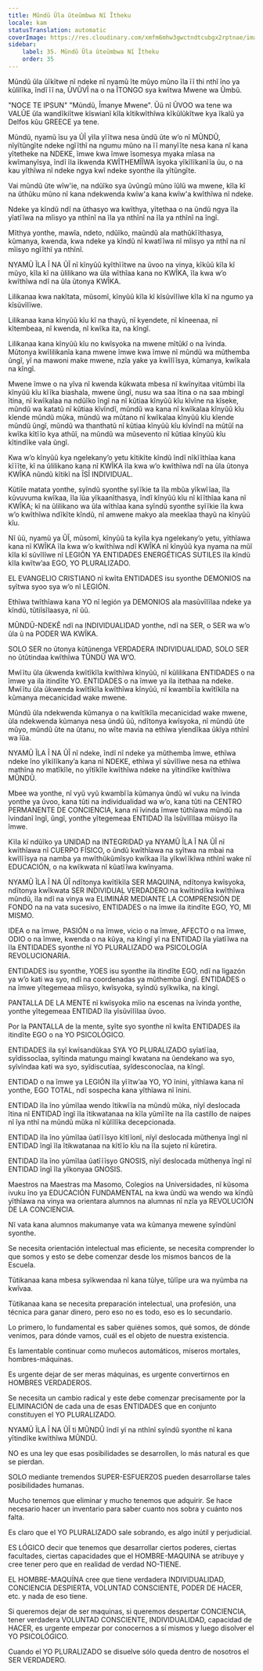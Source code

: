 ```yaml
---
title: Mũndũ Ũla ũteũmbwa Nĩ Ĩtheku
locale: kam
statusTranslation: automatic
coverImage: https://res.cloudinary.com/xmfm6mhw3gwctndtcubgx2rptnae/image/upload/v1740337243/small_cover_educacion_fundamental_a051170f1c.webp
sidebar:
    label: 35. Mũndũ Ũla ũteũmbwa Nĩ Ĩtheku
    order: 35
---
```

Mũndũ ũla ũĩkĩtwe nĩ ndeke nĩ nyamũ ĩte mũyo mũno ĩla ĩĩ thi nthĩ ĩno ya kũlilĩka, ĩndĩ ĩĩ na, ŨVŨVĨ na o na ĨTONGO sya kwĩtwa Mwene wa Ũmbũ.

"NOCE TE IPSUN" "Mũndũ, Ĩmanye Mwene". Ũũ nĩ ŨVOO wa tene wa VALŨE ũla wandĩkiĩtwe kĩswianĩ kĩla kĩtikwĩthĩwa kĩkũlũkĩtwe kya ĩkalũ ya Delfos kũu GREECE ya tene.

Mũndũ, nyamũ ĩsu ya ŨĨ yĩla yĩĩtwa nesa ũndũ ũte w’o nĩ MŨNDŨ, nĩyĩtũngĩte ndeke ngĩĩthĩ na ngumu mũno na ĩĩ manyĩĩte nesa kana nĩ kana yĩtetheke na NDEKE, ĩmwe kwa ĩmwe ĩsomesya myaka mĩasa na kwĩmanyĩsya, ĩndĩ ĩla ĩkwenda KWĨTHEMĨĨWA ĩsyoka yĩkĩlĩkanĩĩa ũu, o na kau yĩthĩwa nĩ ndeke ngya kwĩ ndeke syonthe ila yĩtũngĩte.

Vai mũndũ ũte wĩw'ie, na ndũĩko sya ũvũngũ mũno ĩũlũ wa mwene, kĩla kĩ na ũthũku mũno nĩ kana ndekwenda kwĩw'a kana kwĩw'a kwĩthĩwa nĩ ndeke.

Ndeke ya kĩndũ ndĩ na ũthasyo wa kwĩthya, yĩtethaa o na ũndũ ngya ĩla yĩatĩĩwa na mĩisyo ya nthĩnĩ na ĩla ya nthĩnĩ na ĩla ya nthĩnĩ na ĩngĩ.

Mĩthya yonthe, mawĩa, ndeto, ndũĩko, maũndũ ala mathũkĩĩthasya, kũmanya, kwenda, kwa ndeke ya kĩndũ nĩ kwatĩĩwa nĩ mĩisyo ya nthĩ na nĩ mĩisyo ngĩĩthĩ ya nthĩnĩ.

NYAMŨ ĨLA Ĩ NA ŨĨ nĩ kĩnyũũ kyĩthĩĩtwe na ũvoo na vinya, kĩkũũ kĩla kĩ mũyo, kĩla kĩ na ũlilikano wa ũla wĩthĩaa kana no KWĨKA, ĩla kwa w’o kwĩthĩwa ndĩ na ũla ũtonya KWĨKA.

Lilikanaa kwa nakĩtata, mũsomĩ, kĩnyũũ kĩla kĩ kĩsũvĩlĩwe kĩla kĩ na ngumo ya kĩsũvĩlĩwe.

Lilikanaa kana kĩnyũũ kĩu kĩ na thayũ, nĩ kyendete, nĩ kĩneenaa, nĩ kĩtembeaa, nĩ kwenda, nĩ kwĩka ita, na kĩngĩ.

Lilikanaa kana kĩnyũũ kĩu no kwĩsyoka na mwene mĩtũkĩ o na ĩvinda. Mũtonya kwĩlilikanĩa kana mwene ĩmwe kwa ĩmwe nĩ mũndũ wa mũthemba ũngĩ, yĩ na mawoni make mwene, nzĩa yake ya kwĩlĩĩsya, kũmanya, kwĩkala na kĩngĩ.

Mwene ĩmwe o na yĩva nĩ kwenda kũkwata mbesa nĩ kwĩnyitaa vitũmbi ĩla kĩnyũũ kĩu kĩĩka biashala, mwene ũngĩ, nusu wa saa ĩtina o na saa mbingĩ ĩtina, nĩ kwĩkalaa na ndũĩko ĩngĩ na nĩ kũtiaa kĩnyũũ kĩu kĩvĩne na kĩseke, mũndũ wa katatũ nĩ kũtiaa kĩvĩndĩ, mũndũ wa kana nĩ kwĩkalaa kĩnyũũ kĩu kĩende mũndũ mũka, mũndũ wa mũtano nĩ kwĩkalaa kĩnyũũ kĩu kĩende mũndũ ũngĩ, mũndũ wa thanthatũ nĩ kũtiaa kĩnyũũ kĩu kĩvĩndĩ na mũtũĩ na kwĩka kĩtĩĩo kya athũĩ, na mũndũ wa mũsevento nĩ kũtiaa kĩnyũũ kĩu kĩtindĩke vala ũngĩ.

Kwa w’o kĩnyũũ kya ngelekany’o yetu kĩtikĩte kĩndũ ĩndĩ nĩkĩĩthĩaa kana kĩĩĩte, kĩ na ũlilikano kana nĩ KWĨKA ĩla kwa w’o kwĩthĩwa ndĩ na ũla ũtonya KWĨKA nũndũ kĩtikĩ na ĨSĨ INDIVIDUAL.

Kũtiĩe matata yonthe, syĩndũ syonthe syĩĩkie ta ĩla mbũa yĩkwĩĩaa, ĩla kũvuvuma kwĩkaa, ĩla ĩũa yĩkaanĩthasya, ĩndĩ kĩnyũũ kĩu nĩ kĩĩthĩaa kana nĩ KWĨKA; kĩ na ũlilikano wa ũla wĩthĩaa kana syĩndũ syonthe syĩĩkie ĩla kwa w’o kwĩthĩwa ndĩkĩte kĩndũ, nĩ amwene makyo ala meekĩaa thayũ na kĩnyũũ kĩu.

Nĩ ũũ, nyamũ ya ŨĨ, mũsomĩ, kĩnyũũ ta kyĩla kya ngelekany’o yetu, yĩthĩawa kana nĩ KWĨKA ĩla kwa w’o kwĩthĩwa ndĩ KWĨKA nĩ kĩnyũũ kya nyama na mũĩ kĩla kĩ sũvĩlĩwe nĩ LEGIÓN YA ENTIDADES ENERGÉTICAS SUTILES ĩla kĩndũ kĩla kwĩtw’aa EGO, YO PLURALIZADO.

EL EVANGELIO CRISTIANO nĩ kwĩta ENTIDADES isu syonthe DEMONIOS na syĩtwa syoo sya w’o nĩ LEGIÓN.

Ethĩwa twĩthĩawa kana YO nĩ legión ya DEMONIOS ala masũvĩlĩlaa ndeke ya kĩndũ, tũtiĩsĩlaasya, nĩ ũũ.

MŨNDŨ-NDEKĔ ndĩ na INDIVIDUALIDAD yonthe, ndĩ na SER, o SER wa w’o ũla ũ na PODER WA KWĨKA.

SOLO SER no ũtonya kũtũnenga VERDADERA INDIVIDUALIDAD, SOLO SER no ũtũtindaa kwĩthĩwa TŨNDŨ WA W’O.

Mwĩĩtu ũla ũkwenda kwĩtĩkĩla kwĩthĩwa kĩnyũũ, nĩ kũlilikana ENTIDADES o na ĩmwe ya ila itindĩte YO. ENTIDADES o na ĩmwe ya ila itethaa na ndeke. Mwĩĩtu ũla ũkwenda kwĩtĩkĩla kwĩthĩwa kĩnyũũ, nĩ kwambĩĩa kwĩtĩkĩla na kũmanya mecanicidad wake mwene.

Mũndũ ũla ndekwenda kũmanya o na kwĩtĩkĩla mecanicidad wake mwene, ũla ndekwenda kũmanya nesa ũndũ ũũ, ndĩtonya kwĩsyoka, nĩ mũndũ ũte mũyo, mũndũ ũte na ũtanu, no wĩte mavia na ethĩwa yĩendĩkaa ũkĩya nthĩnĩ wa ĩũa.

NYAMŨ ĨLA Ĩ NA ŨĨ nĩ ndeke, ĩndĩ nĩ ndeke ya mũthemba ĩmwe, ethĩwa ndeke ĩno yĩkĩlĩkany’a kana nĩ NDEKE, ethĩwa yĩ sũvĩlĩwe nesa na ethĩwa mathĩna no matĩkĩle, no yĩtĩkĩle kwĩthĩwa ndeke na yĩtindĩke kwĩthĩwa MŨNDŨ.

Mbee wa yonthe, nĩ vyũ vyũ kwambĩĩa kũmanya ũndũ wĩ vuku na ĩvinda yonthe ya ũvoo, kana tũti na individualidad wa w’o, kana tũti na CENTRO PERMANENTE DE CONCIENCIA, kana nĩ ĩvinda ĩmwe tũthĩawa mũndũ na ĩvindanĩ ĩngĩ, ũngĩ, yonthe yĩtegemeaa ENTIDAD ĩla ĩsũvĩlĩlaa mũisyo ĩla ĩmwe.

Kĩla kĩ ndũĩko ya UNIDAD na INTEGRIDAD ya NYAMŨ ĨLA Ĩ NA ŨĨ nĩ kwĩthĩawa nĩ CUERPO FÍSICO, o ũndũ kwĩthĩawa na syĩtwa na mbai na kwĩlĩĩsya na namba ya mwĩthũkũmĩsyo kwĩkaa ĩla yĩkwĩĩkĩwa nthĩnĩ wake nĩ EDUCACIÓN, o na kwĩkwata nĩ kũatĩĩwa kwĩnyama.

NYAMŨ ĨLA Ĩ NA ŨĨ ndĩtonya kwĩtĩkĩla SER MAQUINA, ndĩtonya kwĩsyoka, ndĩtonya kwĩkwata SER INDIVIDUAL VERDADERO na kwĩtindĩka kwĩthĩwa mũndũ, ĩla ndĩ na vinya wa ELIMINÁR MEDIANTE LA COMPRENSIÓN DE FONDO na na vata sucesivo, ENTIDADES o na ĩmwe ila itindĩte EGO, YO, MI MISMO.

IDEA o na ĩmwe, PASIÓN o na ĩmwe, vicio o na ĩmwe, AFECTO o na ĩmwe, ODIO o na ĩmwe, kwenda o na kũya, na kĩngĩ yĩ na ENTIDAD ĩla yĩatĩĩwa na ĩla ENTIDADES syonthe nĩ YO PLURALIZADO wa PSICOLOGÍA REVOLUCIONARIA.

ENTIDADES isu syonthe, YOES isu syonthe ila itindĩte EGO, ndĩ na ligazón ya w’o kati wa syo, ndĩ na coordenadas ya mũthemba ũngĩ. ENTIDADES o na ĩmwe yĩtegemeaa mĩisyo, kwĩsyoka, syĩndũ syĩkwĩka, na kĩngĩ.

PANTALLA DE LA MENTE nĩ kwĩsyoka mĩio na escenas na ĩvinda yonthe, yonthe yĩtegemeaa ENTIDAD ĩla yĩsũvĩlĩlaa ũvoo.

Por la PANTALLA de la mente, syĩte syo syonthe nĩ kwĩta ENTIDADES ila itindĩte EGO o na YO PSICOLÓGICO.

ENTIDADES ila syĩ kwĩsandũkaa SYA YO PLURALIZADO syĩatĩĩaa, syĩdissocĩaa, syĩtinda matungu maingĩ kwatana na ũendekano wa syo, syĩvĩndaa kati wa syo, syĩdiscutíaa, syĩdesconocĩaa, na kĩngĩ.

ENTIDAD o na ĩmwe ya LEGIÓN ĩla yĩĩtw’aa YO, YO ĩnini, yĩthĩawa kana nĩ yonthe, EGO TOTAL, ndĩ sospecha kana yĩthĩawa nĩ ĩnini.

ENTIDAD ĩla ĩno yũmĩlaa wendo ĩtikwĩĩa na mũndũ mũka, nĩyĩ deslocada ĩtina nĩ ENTIDAD ĩngĩ ĩla ĩtikwatanaa na kĩla yũmĩĩte na ĩla castillo de naipes nĩ ĩya nthĩ na mũndũ mũka nĩ kũlĩlĩka decepcionada.

ENTIDAD ĩla ĩno yũmĩlaa ũatĩĩĩsyo kĩtĩĩonĩ, nĩyĩ deslocada mũthenya ĩngĩ nĩ ENTIDAD ĩngĩ ĩla ĩtikwatanaa na kĩtĩĩo kĩu na ĩla sujeto nĩ kũretira.

ENTIDAD ĩla ĩno yũmĩlaa ũatĩĩĩsyo GNOSIS, nĩyĩ deslocada mũthenya ĩngĩ nĩ ENTIDAD ĩngĩ ĩla yĩkonyaa GNOSIS.

Maestros na Maestras ma Masomo, Colegios na Universidades, nĩ kũsoma ivuku ĩno ya EDUCACIÓN FUNDAMENTAL na kwa ũndũ wa wendo wa kĩndũ yĩthĩawa na vinya wa orientara alumnos na alumnas nĩ nzĩa ya REVOLUCIÓN DE LA CONCIENCIA.

Nĩ vata kana alumnos makumanye vata wa kũmanya mewene syĩndũnĩ syonthe.

Se necesita orientación intelectual mas eficiente, se necesita comprender lo que somos y esto se debe comenzar desde los mismos bancos de la Escuela.

Tũtikanaa kana mbesa syĩkwendaa nĩ kana tũlye, tũlĩpe ura wa nyũmba na kwĩvaa.

Tũtikanaa kana se necesita preparación intelectual, una profesión, una técnica para ganar dinero, pero eso no es todo, eso es lo secundario.

Lo primero, lo fundamental es saber quiénes somos, qué somos, de dónde venimos, para dónde vamos, cuál es el objeto de nuestra existencia.

Es lamentable continuar como muñecos automáticos, míseros mortales, hombres-máquinas.

Es urgente dejar de ser meras máquinas, es urgente convertirnos en HOMBRES VERDADEROS.

Se necesita un cambio radical y este debe comenzar precisamente por la ELIMINACIÓN de cada una de esas ENTIDADES que en conjunto constituyen el YO PLURALIZADO.

NYAMŨ ĨLA Ĩ NA ŨĨ ti MŨNDŨ ĩndĩ yĩ na nthĩnĩ syĩndũ syonthe nĩ kana yĩtindĩke kwĩthĩwa MŨNDŨ.

NO es una ley que esas posibilidades se desarrollen, lo más natural es que se pierdan.

SOLO mediante tremendos SUPER-ESFUERZOS pueden desarrollarse tales posibilidades humanas.

Mucho tenemos que eliminar y mucho tenemos que adquirir. Se hace necesario hacer un inventario para saber cuanto nos sobra y cuánto nos falta.

Es claro que el YO PLURALIZADO sale sobrando, es algo inútil y perjudicial.

ES LÓGICO decir que tenemos que desarrollar ciertos poderes, ciertas facultades, ciertas capacidades que el HOMBRE-MAQUINA se atribuye y cree tener pero que en realidad de verdad NO-TIENE.

EL HOMBRE-MAQUÍNA cree que tiene verdadera INDIVIDUALIDAD, CONCIENCIA DESPIERTA, VOLUNTAD CONSCIENTE, PODER DE HACER, etc. y nada de eso tiene.

Si queremos dejar de ser maquinas, si queremos despertar CONCIENCIA, tener verdadera VOLUNTAD CONSCIENTE, INDIVIDUALIDAD, capacidad de HACER, es urgente empezar por conocernos a sí mismos y luego disolver el YO PSICOLÓGICO.

Cuando el YO PLURALIZADO se disuelve sólo queda dentro de nosotros el SER VERDADERO.


